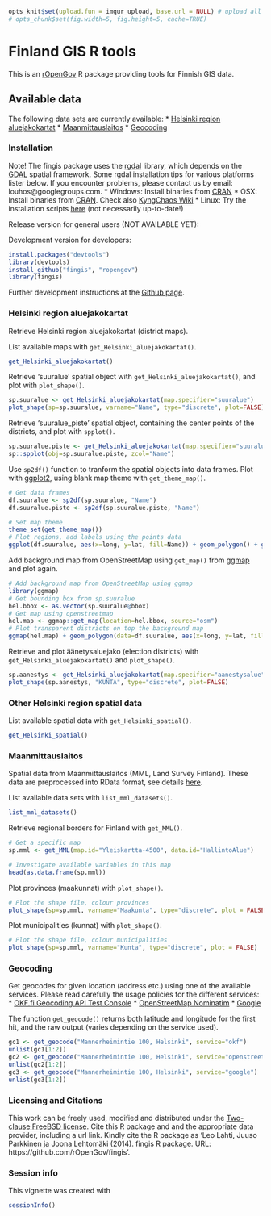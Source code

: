 <!--
%\VignetteEngine{knitr}
%\VignetteIndexEntry{An R Markdown Vignette made with knitr}
-->

```r
opts_knit$set(upload.fun = imgur_upload, base.url = NULL) # upload all images to imgur.com
# opts_chunk$set(fig.width=5, fig.height=5, cache=TRUE)
```

Finland GIS R tools
===========

This is an [rOpenGov](https://github.com/rOpenGov/fingis) R package
providing tools for Finnish GIS data.

## Available data

The following data sets are currently available:
* [Helsinki region aluejakokartat](#helsinki-region-aluejakokartat)
* [Maanmittauslaitos](#maanmittauslaitos)
* [Geocoding](#geocoding)

### Installation

Note! The fingis package uses the [rgdal](http://cran.r-project.org/web/packages/rgdal/index.html) library, which depends on the [GDAL](http://www.gdal.org/) spatial framework. Some rgdal installation tips for various platforms lister below. If you encounter problems, please contact us by email: louhos@googlegroups.com.
* Windows: Install binaries from [CRAN](http://cran.r-project.org/web/packages/rgdal/index.html)
* OSX: Install binaries from [CRAN](http://cran.r-project.org/web/packages/rgdal/index.html). Check also [KyngChaos Wiki](http://www.kyngchaos.com/software/frameworks) 
* Linux: Try the installation scripts [here](https://github.com/louhos/takomo/tree/master/installation/) (not necessarily up-to-date!)


Release version for general users (NOT AVAILABLE YET):

Development version for developers:

```r
install.packages("devtools")
library(devtools)
install_github("fingis", "ropengov")
library(fingis)
```

Further development instructions at the [Github
page](https://github.com/rOpenGov/fingis).

### Helsinki region aluejakokartat

Retrieve Helsinki region aluejakokartat (district maps).

List available maps with `get_Helsinki_aluejakokartat()`.

```r
get_Helsinki_aluejakokartat()
```

Retrieve 'suuralue' spatial object with `get_Helsinki_aluejakokartat()`, and plot with `plot_shape()`.

```r
sp.suuralue <- get_Helsinki_aluejakokartat(map.specifier="suuralue")
plot_shape(sp=sp.suuralue, varname="Name", type="discrete", plot=FALSE)
```

Retrieve 'suuralue_piste' spatial object, containing the center points of the districts, and plot with `spplot()`.

```r
sp.suuralue.piste <- get_Helsinki_aluejakokartat(map.specifier="suuralue_piste")
sp::spplot(obj=sp.suuralue.piste, zcol="Name")
```

Use `sp2df()` function to tranform the spatial objects into data frames. Plot with [ggplot2](http://ggplot2.org/), using blank map theme with `get_theme_map()`. 

```r
# Get data frames
df.suuralue <- sp2df(sp.suuralue, "Name")
df.suuralue.piste <- sp2df(sp.suuralue.piste, "Name")

# Set map theme
theme_set(get_theme_map())
# Plot regions, add labels using the points data
ggplot(df.suuralue, aes(x=long, y=lat, fill=Name)) + geom_polygon() + geom_text(data=df.suuralue.piste, aes(label=Name)) + theme(legend.position="none")
```

Add background map from OpenStreetMap using `get_map()` from [ggmap](https://sites.google.com/site/davidkahle/ggmap) and plot again.

```r
# Add background map from OpenStreetMap using ggmap
library(ggmap)
# Get bounding box from sp.suuralue
hel.bbox <- as.vector(sp.suuralue@bbox)
# Get map using openstreetmap
hel.map <- ggmap::get_map(location=hel.bbox, source="osm")
# Plot transparent districts on top the background map
ggmap(hel.map) + geom_polygon(data=df.suuralue, aes(x=long, y=lat, fill=Name), alpha=0.5) + geom_text(data=df.suuralue.piste, aes(x=long, y=lat, label=Name)) + theme(legend.position="none")
```

Retrieve and plot äänetysaluejako (election districts) with `get_Helsinki_aluejakokartat()` and `plot_shape()`.

```r
sp.aanestys <- get_Helsinki_aluejakokartat(map.specifier="aanestysalue")
plot_shape(sp.aanestys, "KUNTA", type="discrete", plot=FALSE)
```

### Other Helsinki region spatial data

List available spatial data with `get_Helsinki_spatial()`.

```r
get_Helsinki_spatial()
```


### Maanmittauslaitos

Spatial data from  Maanmittauslaitos (MML, Land Survey Finland). These data are preprocessed into RData format, see details [here](https://github.com/avoindata/mml/tree/master/rdata).

List available data sets with `list_mml_datasets()`.

```r
list_mml_datasets()
```

Retrieve regional borders for Finland with `get_MML()`.

```r
# Get a specific map
sp.mml <- get_MML(map.id="Yleiskartta-4500", data.id="HallintoAlue") 

# Investigate available variables in this map
head(as.data.frame(sp.mml))
```

Plot provinces (maakunnat) with `plot_shape()`.

```r
# Plot the shape file, colour provinces
plot_shape(sp=sp.mml, varname="Maakunta", type="discrete", plot = FALSE)
```

Plot municipalities (kunnat) with `plot_shape()`.

```r
# Plot the shape file, colour municipalities
plot_shape(sp=sp.mml, varname="Kunta", type="discrete", plot = FALSE)
```

### Geocoding

Get geocodes for given location (address etc.) using one of the available services. Please read carefully the usage policies for the different services:
* [OKF.fi Geocoding API Test Console](http://data.okf.fi/console/)
* [OpenStreetMap Nominatim](http://wiki.openstreetmap.org/wiki/Nominatim_usage_policy)
* [Google](http://code.google.com/apis/maps/documentation/geocoding/)

The function `get_geocode()` returns both latitude and longitude for the first hit, and the raw output (varies depending on the service used).

```r
gc1 <- get_geocode("Mannerheimintie 100, Helsinki", service="okf")
unlist(gc1[1:2])
gc2 <- get_geocode("Mannerheimintie 100, Helsinki", service="openstreetmap")
unlist(gc2[1:2])
gc3 <- get_geocode("Mannerheimintie 100, Helsinki", service="google")
unlist(gc3[1:2])
```

### Licensing and Citations

This work can be freely used, modified and distributed under the
[Two-clause FreeBSD
license](http://en.wikipedia.org/wiki/BSD\_licenses). Cite this R
package and and the appropriate data provider, including a url
link. Kindly cite the R package as 'Leo Lahti, Juuso Parkkinen ja
Joona Lehtomäki (2014). fingis R package. URL:
https://github.com/rOpenGov/fingis'.


### Session info


This vignette was created with

```r
sessionInfo()
```

